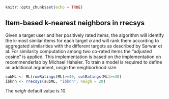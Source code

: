 <!--
%\VignetteEngine{knitr::knitr}
%\VignetteIndexEntry{4. Item-based k-nearest neighbors}
-->

```r
knitr::opts_chunk$set(echo = TRUE)
```

## Item-based k-nearest neighbors in rrecsys

Given a target user and her positively rated items, the algorithm will identify the k-most similar items for each target _a_ and will rank them according to aggregated similarities with the different targets as described by Sarwar et al. For similarity computation among two co-rated items the "adjusted cosine" is applied. This implementation is based on the implementation on recommenderlab by Michael Hahsler.
To train a model is required to define an additional argument, _neigh_ the neighborhood size.
```r
subML <- ML[rowRatings(ML)>=40, colRatings(ML)>=30]
ibknn <- rrecsys(subML, "ibknn", neigh = 20)
```
The _neigh_ default value is 10.
